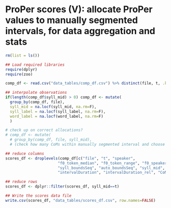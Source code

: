 # ProPer scores (V): allocate ProPer values to manually segmented intervals, for data aggregation and stats

```r
rm(list = ls())

## Load required libraries 
require(dplyr)
require(zoo)

comp_df <- read.csv("data_tables/comp_df.csv") %>% distinct(file, t, .keep_all = TRUE)

## interpolate observations
if(length(comp_df$syll_mid) > 0) comp_df <- mutate(
  group_by(comp_df, file),
  syll_mid = na.locf(syll_mid, na.rm=F),
  syll_label = na.locf(syll_label, na.rm=F),
  word_label = na.locf(word_label, na.rm=F)
  )

# check up on correct allocations?
# comp_df <- mutate(
  # group_by(comp_df, file, syll_mid),
  # (check how many CoMs within manually segmented interval and choose the one associated with highest mass if there are multiple CoMs)???

```

```r

## reduce columns
scores_df <- droplevels(comp_df[c("file", "t", "speaker", 
                       "f0_token_median", "f0_token_range", "f0_speaker_median", "f0_speaker_range", 
                       "syll_boundsSeq", "auto_boundsSeq", "syll_mid", "syll_label", "word_label",
                       "intervalDuration", "intervalDuration_rel", "CoM", "CoG", "f0atCoM", "DeltaF0", "synchrony", "DeltaF0_rel", "sync_rel", "mass_rel")]) 

## reduce rows
scores_df <- dplyr::filter(scores_df, syll_mid==t)

```

```r
## Write the scores data file
write.csv(scores_df, "data_tables/scores_df.csv", row.names=FALSE)
```
